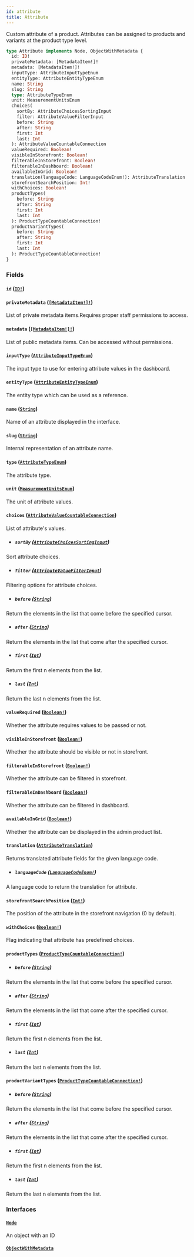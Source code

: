 ```yaml
---
id: attribute
title: Attribute
---
```


Custom attribute of a product. Attributes can be assigned to products and variants at the product type level.

```graphql
type Attribute implements Node, ObjectWithMetadata {
  id: ID!
  privateMetadata: [MetadataItem!]!
  metadata: [MetadataItem!]!
  inputType: AttributeInputTypeEnum
  entityType: AttributeEntityTypeEnum
  name: String
  slug: String
  type: AttributeTypeEnum
  unit: MeasurementUnitsEnum
  choices(
    sortBy: AttributeChoicesSortingInput
    filter: AttributeValueFilterInput
    before: String
    after: String
    first: Int
    last: Int
  ): AttributeValueCountableConnection
  valueRequired: Boolean!
  visibleInStorefront: Boolean!
  filterableInStorefront: Boolean!
  filterableInDashboard: Boolean!
  availableInGrid: Boolean!
  translation(languageCode: LanguageCodeEnum!): AttributeTranslation
  storefrontSearchPosition: Int!
  withChoices: Boolean!
  productTypes(
    before: String
    after: String
    first: Int
    last: Int
  ): ProductTypeCountableConnection!
  productVariantTypes(
    before: String
    after: String
    first: Int
    last: Int
  ): ProductTypeCountableConnection!
}
```

### Fields

#### `id` ([`ID!`](../../../developer/api-reference/scalars/id))

#### `privateMetadata` ([`[MetadataItem!]!`](../../../developer/api-reference/objects/metadata-item))

List of private metadata items.Requires proper staff permissions to access.

#### `metadata` ([`[MetadataItem!]!`](../../../developer/api-reference/objects/metadata-item))

List of public metadata items. Can be accessed without permissions.

#### `inputType` ([`AttributeInputTypeEnum`](../../../developer/api-reference/enums/attribute-input-type-enum))

The input type to use for entering attribute values in the dashboard.

#### `entityType` ([`AttributeEntityTypeEnum`](../../../developer/api-reference/enums/attribute-entity-type-enum))

The entity type which can be used as a reference.

#### `name` ([`String`](../../../developer/api-reference/scalars/string))

Name of an attribute displayed in the interface.

#### `slug` ([`String`](../../../developer/api-reference/scalars/string))

Internal representation of an attribute name.

#### `type` ([`AttributeTypeEnum`](../../../developer/api-reference/enums/attribute-type-enum))

The attribute type.

#### `unit` ([`MeasurementUnitsEnum`](../../../developer/api-reference/enums/measurement-units-enum))

The unit of attribute values.

#### `choices` ([`AttributeValueCountableConnection`](../../../developer/api-reference/objects/attribute-value-countable-connection))

List of attribute's values.

- ##### `sortBy` ([`AttributeChoicesSortingInput`](../../../developer/api-reference/inputs/attribute-choices-sorting-input))

Sort attribute choices.

- ##### `filter` ([`AttributeValueFilterInput`](../../../developer/api-reference/inputs/attribute-value-filter-input))

Filtering options for attribute choices.

- ##### `before` ([`String`](../../../developer/api-reference/scalars/string))

Return the elements in the list that come before the specified cursor.

- ##### `after` ([`String`](../../../developer/api-reference/scalars/string))

Return the elements in the list that come after the specified cursor.

- ##### `first` ([`Int`](../../../developer/api-reference/scalars/int))

Return the first n elements from the list.

- ##### `last` ([`Int`](../../../developer/api-reference/scalars/int))

Return the last n elements from the list.

#### `valueRequired` ([`Boolean!`](../../../developer/api-reference/scalars/boolean))

Whether the attribute requires values to be passed or not.

#### `visibleInStorefront` ([`Boolean!`](../../../developer/api-reference/scalars/boolean))

Whether the attribute should be visible or not in storefront.

#### `filterableInStorefront` ([`Boolean!`](../../../developer/api-reference/scalars/boolean))

Whether the attribute can be filtered in storefront.

#### `filterableInDashboard` ([`Boolean!`](../../../developer/api-reference/scalars/boolean))

Whether the attribute can be filtered in dashboard.

#### `availableInGrid` ([`Boolean!`](../../../developer/api-reference/scalars/boolean))

Whether the attribute can be displayed in the admin product list.

#### `translation` ([`AttributeTranslation`](../../../developer/api-reference/objects/attribute-translation))

Returns translated attribute fields for the given language code.

- ##### `languageCode` ([`LanguageCodeEnum!`](../../../developer/api-reference/enums/language-code-enum))

A language code to return the translation for attribute.

#### `storefrontSearchPosition` ([`Int!`](../../../developer/api-reference/scalars/int))

The position of the attribute in the storefront navigation (0 by default).

#### `withChoices` ([`Boolean!`](../../../developer/api-reference/scalars/boolean))

Flag indicating that attribute has predefined choices.

#### `productTypes` ([`ProductTypeCountableConnection!`](../../../developer/api-reference/objects/product-type-countable-connection))

- ##### `before` ([`String`](../../../developer/api-reference/scalars/string))

Return the elements in the list that come before the specified cursor.

- ##### `after` ([`String`](../../../developer/api-reference/scalars/string))

Return the elements in the list that come after the specified cursor.

- ##### `first` ([`Int`](../../../developer/api-reference/scalars/int))

Return the first n elements from the list.

- ##### `last` ([`Int`](../../../developer/api-reference/scalars/int))

Return the last n elements from the list.

#### `productVariantTypes` ([`ProductTypeCountableConnection!`](../../../developer/api-reference/objects/product-type-countable-connection))

- ##### `before` ([`String`](../../../developer/api-reference/scalars/string))

Return the elements in the list that come before the specified cursor.

- ##### `after` ([`String`](../../../developer/api-reference/scalars/string))

Return the elements in the list that come after the specified cursor.

- ##### `first` ([`Int`](../../../developer/api-reference/scalars/int))

Return the first n elements from the list.

- ##### `last` ([`Int`](../../../developer/api-reference/scalars/int))

Return the last n elements from the list.

### Interfaces

#### [`Node`](../../../developer/api-reference/interfaces/node)

An object with an ID

#### [`ObjectWithMetadata`](../../../developer/api-reference/interfaces/object-with-metadata)
